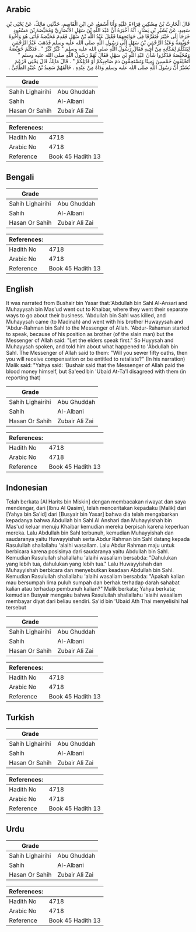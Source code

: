 ## Arabic


<div dir="rtl" lang="ar" style={{fontSize:'larger',backgroundColor:'#f8f9fa',padding:20}}>
قَالَ الْحَارِثُ بْنُ مِسْكِينٍ قِرَاءَةً عَلَيْهِ وَأَنَا أَسْمَعُ، عَنِ ابْنِ الْقَاسِمِ، حَدَّثَنِي مَالِكٌ، عَنْ يَحْيَى بْنِ سَعِيدٍ، عَنْ بُشَيْرِ بْنِ يَسَارٍ، أَنَّهُ أَخْبَرَهُ أَنَّ عَبْدَ اللَّهِ بْنَ سَهْلٍ الأَنْصَارِيَّ وَمُحَيِّصَةَ بْنَ مَسْعُودٍ خَرَجَا إِلَى خَيْبَرَ فَتَفَرَّقَا فِي حَوَائِجِهِمَا فَقُتِلَ عَبْدُ اللَّهِ بْنُ سَهْلٍ فَقَدِمَ مُحَيِّصَةُ فَأَتَى هُوَ وَأَخُوهُ حُوَيِّصَةُ وَعَبْدُ الرَّحْمَنِ بْنُ سَهْلٍ إِلَى رَسُولِ اللَّهِ صلى الله عليه وسلم فَذَهَبَ عَبْدُ الرَّحْمَنِ لِيَتَكَلَّمَ لِمَكَانِهِ مِنْ أَخِيهِ فَقَالَ رَسُولُ اللَّهِ صلى الله عليه وسلم ‏"‏ كَبِّرْ كَبِّرْ ‏"‏ ‏.‏ فَتَكَلَّمَ حُوَيِّصَةُ وَمُحَيِّصَةُ فَذَكَرُوا شَأْنَ عَبْدِ اللَّهِ بْنِ سَهْلٍ فَقَالَ لَهُمْ رَسُولُ اللَّهِ صلى الله عليه وسلم ‏"‏ أَتَحْلِفُونَ خَمْسِينَ يَمِينًا وَتَسْتَحِقُّونَ دَمَ صَاحِبِكُمْ أَوْ قَاتِلِكُمْ ‏"‏ ‏.‏ قَالَ مَالِكٌ قَالَ يَحْيَى فَزَعَمَ بُشَيْرٌ أَنَّ رَسُولَ اللَّهِ صلى الله عليه وسلم وَدَاهُ مِنْ عِنْدِهِ ‏.‏ خَالَفَهُمْ سَعِيدُ بْنُ عُبَيْدٍ الطَّائِيُّ ‏.‏
</div>
<div style={{backgroundColor:'#f8f9fa',padding:20, marginBottom: 10}}><table> <thead> <tr> <th>Grade</th> <th></th> </tr> </thead> <tbody> <tr><td>Sahih Lighairihi</td><td>Abu Ghuddah</td></tr><tr><td>Sahih</td><td>Al-Albani</td></tr><tr><td>Hasan Or Sahih</td><td>Zubair Ali Zai</td></tr></tbody></table><table> <thead> <tr> <th>References:</th> <th></th> </tr> </thead> <tbody><tr><td>Hadith No</td><td>4718</td></tr><tr><td>Arabic No</td><td>4718</td></tr><tr><td>Reference</td><td>Book 45 Hadith 13</td></tr></tbody></table></div>

## Bengali


<div dir="ltr" lang="bn" style={{fontSize:'larger',backgroundColor:'#f8f9fa',padding:20}}>

</div>
<div style={{backgroundColor:'#f8f9fa',padding:20, marginBottom: 10}}><table> <thead> <tr> <th>Grade</th> <th></th> </tr> </thead> <tbody> <tr><td>Sahih Lighairihi</td><td>Abu Ghuddah</td></tr><tr><td>Sahih</td><td>Al-Albani</td></tr><tr><td>Hasan Or Sahih</td><td>Zubair Ali Zai</td></tr></tbody></table><table> <thead> <tr> <th>References:</th> <th></th> </tr> </thead> <tbody><tr><td>Hadith No</td><td>4718</td></tr><tr><td>Arabic No</td><td>4718</td></tr><tr><td>Reference</td><td>Book 45 Hadith 13</td></tr></tbody></table></div>

## English


<div dir="ltr" lang="en" style={{fontSize:'larger',backgroundColor:'#f8f9fa',padding:20}}>
It was narrated from Bushair bin Yasar that:'Abdullah bin Sahl Al-Ansari and Muhayysah bin Mas'ud went out to Khaibar, where they went their separate ways to go about their business. 'Abdullah bin Sahl was killed, and Muhayysah came (to Madinah) and went with his brother Huwayysah and 'Abdur-Rahman bin Sahl to the Messenger of Allah. 'Abdur-Rahaman started to speak, because of his position as brother (of the slain man) but the Messenger of Allah said: "Let the elders speak first." So Huyysah and Muhayysah spoken, and told him about what happened to 'Abdullah bin Sahl. The Messenger of Allah said to them: "Will you sewer fifty oaths, then you will receive compensation or be entitled to retaliate?" (In his narration) Malik said: "Yahya said: 'Bushair said that the Messenger of Allah paid the blood money himself, but Sa'eed bin 'Ubaid At-Ta'l disagreed with them (in reporting that)
</div>
<div style={{backgroundColor:'#f8f9fa',padding:20, marginBottom: 10}}><table> <thead> <tr> <th>Grade</th> <th></th> </tr> </thead> <tbody> <tr><td>Sahih Lighairihi</td><td>Abu Ghuddah</td></tr><tr><td>Sahih</td><td>Al-Albani</td></tr><tr><td>Hasan Or Sahih</td><td>Zubair Ali Zai</td></tr></tbody></table><table> <thead> <tr> <th>References:</th> <th></th> </tr> </thead> <tbody><tr><td>Hadith No</td><td>4718</td></tr><tr><td>Arabic No</td><td>4718</td></tr><tr><td>Reference</td><td>Book 45 Hadith 13</td></tr></tbody></table></div>

## Indonesian


<div dir="ltr" lang="id" style={{fontSize:'larger',backgroundColor:'#f8f9fa',padding:20}}>
Telah berkata [Al Harits bin Miskin] dengan membacakan riwayat dan saya mendengar, dari [Ibnu Al Qasim], telah menceritakan kepadaku [Malik] dari [Yahya bin Sa'id] dari [Busyair bin Yasar] bahwa dia telah mengabarkan kepadanya bahwa Abdullah bin Sahl Al Anshari dan Muhayyishah bin Mas'ud keluar menuju Khaibar kemudian mereka berpisah karena keperluan mereka. Lalu Abdullah bin Sahl terbunuh, kemudian Muhayyishah dan saudaranya yaitu Huwayyishah serta Abdur Rahman bin Sahl datang kepada Rasulullah shallallahu 'alaihi wasallam. Lalu Abdur Rahman maju untuk berbicara karena posisinya dari saudaranya yaitu Abdullah bin Sahl. Kemudian Rasulullah shallallahu 'alaihi wasallam bersabda: "Dahulukan yang lebih tua, dahulukan yang lebih tua." Lalu Huwayyishah dan Muhayyishah berbicara dan menyebutkan keadaan Abdullah bin Sahl. Kemudian Rasulullah shallallahu 'alaihi wasallam bersabda: "Apakah kalian mau bersumpah lima puluh sumpah dan berhak terhadap darah sahabat kalian atau terhadap pembunuh kalian?" Malik berkata; Yahya berkata; kemudian Busyair mengaku bahwa Rasulullah shallallahu 'alaihi wasallam membayar diyat dari beliau sendiri. Sa'id bin 'Ubaid Ath Thai menyelisihi hal tersebut
</div>
<div style={{backgroundColor:'#f8f9fa',padding:20, marginBottom: 10}}><table> <thead> <tr> <th>Grade</th> <th></th> </tr> </thead> <tbody> <tr><td>Sahih Lighairihi</td><td>Abu Ghuddah</td></tr><tr><td>Sahih</td><td>Al-Albani</td></tr><tr><td>Hasan Or Sahih</td><td>Zubair Ali Zai</td></tr></tbody></table><table> <thead> <tr> <th>References:</th> <th></th> </tr> </thead> <tbody><tr><td>Hadith No</td><td>4718</td></tr><tr><td>Arabic No</td><td>4718</td></tr><tr><td>Reference</td><td>Book 45 Hadith 13</td></tr></tbody></table></div>

## Turkish


<div dir="ltr" lang="tr" style={{fontSize:'larger',backgroundColor:'#f8f9fa',padding:20}}>

</div>
<div style={{backgroundColor:'#f8f9fa',padding:20, marginBottom: 10}}><table> <thead> <tr> <th>Grade</th> <th></th> </tr> </thead> <tbody> <tr><td>Sahih Lighairihi</td><td>Abu Ghuddah</td></tr><tr><td>Sahih</td><td>Al-Albani</td></tr><tr><td>Hasan Or Sahih</td><td>Zubair Ali Zai</td></tr></tbody></table><table> <thead> <tr> <th>References:</th> <th></th> </tr> </thead> <tbody><tr><td>Hadith No</td><td>4718</td></tr><tr><td>Arabic No</td><td>4718</td></tr><tr><td>Reference</td><td>Book 45 Hadith 13</td></tr></tbody></table></div>

## Urdu


<div dir="rtl" lang="ur" style={{fontSize:'larger',backgroundColor:'#f8f9fa',padding:20}}>

</div>
<div style={{backgroundColor:'#f8f9fa',padding:20, marginBottom: 10}}><table> <thead> <tr> <th>Grade</th> <th></th> </tr> </thead> <tbody> <tr><td>Sahih Lighairihi</td><td>Abu Ghuddah</td></tr><tr><td>Sahih</td><td>Al-Albani</td></tr><tr><td>Hasan Or Sahih</td><td>Zubair Ali Zai</td></tr></tbody></table><table> <thead> <tr> <th>References:</th> <th></th> </tr> </thead> <tbody><tr><td>Hadith No</td><td>4718</td></tr><tr><td>Arabic No</td><td>4718</td></tr><tr><td>Reference</td><td>Book 45 Hadith 13</td></tr></tbody></table></div>